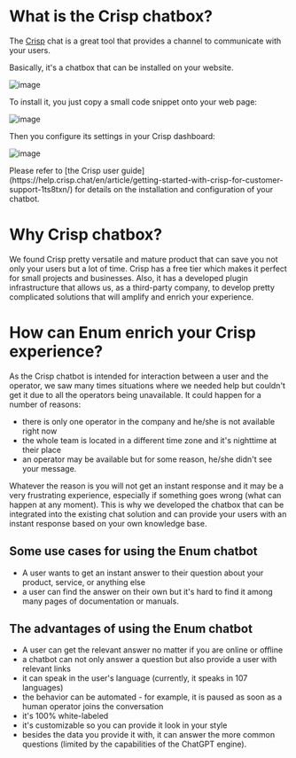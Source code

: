 
# What is the Crisp chatbox?

The [Crisp](https://crisp.chat) chat is a great tool that provides a channel to communicate with your users. 

Basically, it's a chatbox that can be installed on your website.

![image](https://github.com/StubbornDeer/enum-docs-nextra/assets/91156314/93222558-78c0-4058-b8f0-b9ac019b2a78)

To install it, you just copy a small code snippet onto your web page:

![image](https://github.com/StubbornDeer/enum-docs-nextra/assets/91156314/a515944a-0984-40b9-9552-f744a013525c)

Then you configure its settings in your Crisp dashboard:

![image](https://github.com/StubbornDeer/enum-docs-nextra/assets/91156314/0be10a33-144b-4ca9-a4b4-b354fdd4727f)

<Callout>
Please refer to [the Crisp user guide](https://help.crisp.chat/en/article/getting-started-with-crisp-for-customer-support-1ts8txn/) for details on the installation and configuration of your chatbot.
</Callout>

# Why Crisp chatbox?

We found Crisp pretty versatile and mature product that can save you not only your users but a lot of time. Crisp has a free tier which makes it perfect for small projects and businesses. Also, it has a developed plugin infrastructure that allows us, as a third-party company, to develop pretty complicated solutions that will amplify and enrich your experience.

# How can Enum enrich your Crisp experience?
As the Crisp chatbot is intended for interaction between a user and the operator, we saw many times situations where we needed help but couldn't get it due to all the operators being unavailable.
It could happen for a number of reasons:

- there is only one operator in the company and he/she is not available right now
- the whole team is located in a different time zone and it's nighttime at their place
- an operator may be available but for some reason, he/she didn't see your message.

Whatever the reason is you will not get an instant response and it may be a very frustrating experience, especially if something goes wrong (what can happen at any moment).
This is why we developed the chatbox that can be integrated into the existing chat solution and can provide your users with an instant response based on your own knowledge base.

## Some use cases for using the Enum chatbot

- A user wants to get an instant answer to their question about your product, service, or anything else
- a user can find the answer on their own but it's hard to find it among many pages of documentation or manuals.

## The advantages of using the Enum chatbot

- A user can get the relevant answer no matter if you are online or offline
- a chatbot can not only answer a question but also provide a user with relevant links
- it can speak in the user's language (currently, it speaks in 107 languages)
- the behavior can be automated - for example, it is paused as soon as a human operator joins the conversation
- it's 100% white-labeled
- it's customizable so you can provide it look in your style
- besides the data you provide it with, it can answer the more common questions (limited by the capabilities of the ChatGPT engine).

